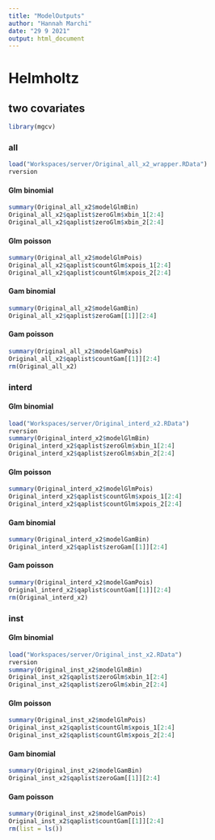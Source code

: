 ```yaml
---
title: "ModelOutputs"
author: "Hannah Marchi"
date: "29 9 2021"
output: html_document
---
```



# Helmholtz
## two covariates

```r
library(mgcv)
```

### all
```r
load("Workspaces/server/Original_all_x2_wrapper.RData")
rversion
```

#### Glm binomial
```r
summary(Original_all_x2$modelGlmBin)
Original_all_x2$qaplist$zeroGlm$xbin_1[2:4]
Original_all_x2$qaplist$zeroGlm$xbin_2[2:4]
```

#### Glm poisson
```r
summary(Original_all_x2$modelGlmPois)
Original_all_x2$qaplist$countGlm$xpois_1[2:4]
Original_all_x2$qaplist$countGlm$xpois_2[2:4]
```

#### Gam binomial
```r
summary(Original_all_x2$modelGamBin)
Original_all_x2$qaplist$zeroGam[[1]][2:4]
```

#### Gam poisson
```r
summary(Original_all_x2$modelGamPois)
Original_all_x2$qaplist$countGam[[1]][2:4]
rm(Original_all_x2)
```

### interd

#### Glm binomial
```r
load("Workspaces/server/Original_interd_x2.RData")
rversion
summary(Original_interd_x2$modelGlmBin)
Original_interd_x2$qaplist$zeroGlm$xbin_1[2:4]
Original_interd_x2$qaplist$zeroGlm$xbin_2[2:4]
```

#### Glm poisson
```r
summary(Original_interd_x2$modelGlmPois)
Original_interd_x2$qaplist$countGlm$xpois_1[2:4]
Original_interd_x2$qaplist$countGlm$xpois_2[2:4]
```

#### Gam binomial
```r
summary(Original_interd_x2$modelGamBin)
Original_interd_x2$qaplist$zeroGam[[1]][2:4]
```

#### Gam poisson
```r
summary(Original_interd_x2$modelGamPois)
Original_interd_x2$qaplist$countGam[[1]][2:4]
rm(Original_interd_x2)
```

### inst

#### Glm binomial
```r
load("Workspaces/server/Original_inst_x2.RData")
rversion
summary(Original_inst_x2$modelGlmBin)
Original_inst_x2$qaplist$zeroGlm$xbin_1[2:4]
Original_inst_x2$qaplist$zeroGlm$xbin_2[2:4]
```

#### Glm poisson
```r
summary(Original_inst_x2$modelGlmPois)
Original_inst_x2$qaplist$countGlm$xpois_1[2:4]
Original_inst_x2$qaplist$countGlm$xpois_2[2:4]
```

#### Gam binomial
```r
summary(Original_inst_x2$modelGamBin)
Original_inst_x2$qaplist$zeroGam[[1]][2:4]
```

#### Gam poisson
```r
summary(Original_inst_x2$modelGamPois)
Original_inst_x2$qaplist$countGam[[1]][2:4]
rm(list = ls())
```
